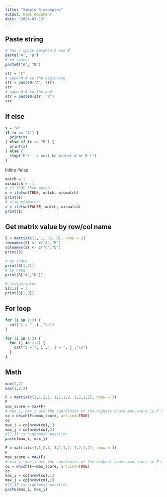 ```yaml
---
title: "Simple R examples"
output: html_document
date: "2024-03-13"
---
```



## Paste string

```r
# has a space between A and B
paste("A", "B")
# no spaces
paste0("A", "B")

str = "C"
# append A to the beginning
str = paste0("A", str)
str
# append B to the end
str = paste0(str, "B")
str
```

## If else

```r
x = "A"
if (x == "A") {
  print(x)
} else if (x == "B") {
  print(x)
} else {
  stop("Err : x must be either A or B !")
}
```

Inline ifelse

```r
match = 1
mismatch = -1
# if TRUE then match
s = ifelse(TRUE, match, mismatch)
print(s)
# else mismatch
s = ifelse(FALSE, match, mismatch)
print(s)
```


## Get matrix value by row/col name

```r
S = matrix(c(2, 1, -2, 0), nrow = 2)
rownames(S) <- c("A","B")
colnames(S) <- c("C","D")
print(S)
```
```r
# by index
print(S[1,2])
# by name
print(S["A","D"])

# assign value
S[1,2] = 3
print(S[1,2])
```
## For loop

```r
for (i in 1:3) {
  cat("i = ", i ,"\n")
}
```

```r
for (i in 1:3) {
  for (j in 1:3) {
    cat("i = ", i ,", j = ", j ,"\n")
  }
}
```

## Math

```r
max(1,2)
max(1,2,3)
```


```r
F = matrix(c(1,1,2,1, 1,1,1,2, 1,2,1,1), nrow = 3)
F
max_score = max(F)
# max_i, max_j are the coordinate of the highest score max_score in F matrix. 
co = which(F==max_score, arr.ind=TRUE)
co
max_i = co[nrow(co),1]  
max_j = co[nrow(co),2]
#[2,3] is rightmost position 
paste(max_i, max_j)
```
```r
F = matrix(c(1,1,2,1, 1,1,1,2, 1,2,1,2), nrow = 3)
F
max_score = max(F)
# max_i, max_j are the coordinate of the highest score max_score in F matrix. 
co = which(F==max_score, arr.ind=TRUE)
co
max_i = co[nrow(co),1]  
max_j = co[nrow(co),2]
#[2,3] is rightmost position 
paste(max_i, max_j)
```
